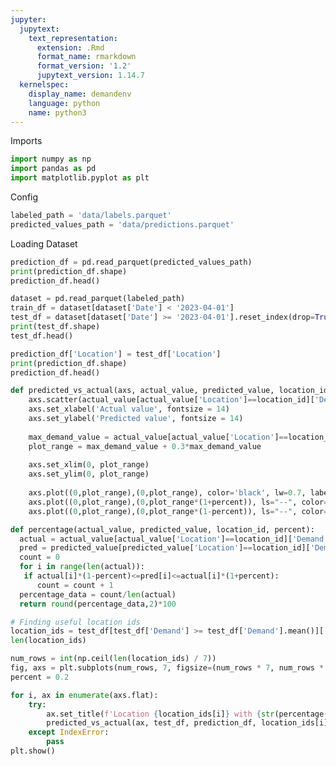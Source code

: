 ```yaml
---
jupyter:
  jupytext:
    text_representation:
      extension: .Rmd
      format_name: rmarkdown
      format_version: '1.2'
      jupytext_version: 1.14.7
  kernelspec:
    display_name: demandenv
    language: python
    name: python3
---
```


<!-- #region notebookRunGroups={"groupValue": "1"} -->
Imports
<!-- #endregion -->

```python
import numpy as np
import pandas as pd
import matplotlib.pyplot as plt
```

<!-- #region notebookRunGroups={"groupValue": "2"} -->
Config
<!-- #endregion -->

```python
labeled_path = 'data/labels.parquet'
predicted_values_path = 'data/predictions.parquet'
```

<!-- #region notebookRunGroups={"groupValue": "1"} -->
Loading Dataset
<!-- #endregion -->

```python
prediction_df = pd.read_parquet(predicted_values_path)
print(prediction_df.shape)
prediction_df.head()
```

```python
dataset = pd.read_parquet(labeled_path)
train_df = dataset[dataset['Date'] < '2023-04-01']
test_df = dataset[dataset['Date'] >= '2023-04-01'].reset_index(drop=True)
print(test_df.shape)
test_df.head()
```

```python
prediction_df['Location'] = test_df['Location']
print(prediction_df.shape)
prediction_df.head()
```

```python
def predicted_vs_actual(axs, actual_value, predicted_value, location_id, percent):
    axs.scatter(actual_value[actual_value['Location']==location_id]['Demand'], predicted_value[predicted_value['Location']==location_id]['Demand'], s=50, c='b', edgecolors='k', alpha=0.7)
    axs.set_xlabel('Actual value', fontsize = 14)
    axs.set_ylabel('Predicted value', fontsize = 14)
    
    max_demand_value = actual_value[actual_value['Location']==location_id]['Demand'].max()
    plot_range = max_demand_value + 0.3*max_demand_value
    
    axs.set_xlim(0, plot_range)
    axs.set_ylim(0, plot_range)
    
    axs.plot((0,plot_range),(0,plot_range), color='black', lw=0.7, label = '%0')
    axs.plot((0,plot_range),(0,plot_range*(1+percent)), ls="--", color='black', lw=0.8, label = '%20')
    axs.plot((0,plot_range),(0,plot_range*(1-percent)), ls="--", color='black', lw=0.8)

```

```python
def percentage(actual_value, predicted_value, location_id, percent):
  actual = actual_value[actual_value['Location']==location_id]['Demand'].to_numpy()
  pred = predicted_value[predicted_value['Location']==location_id]['Demand'].to_numpy()
  count = 0
  for i in range(len(actual)):
   if actual[i]*(1-percent)<=pred[i]<=actual[i]*(1+percent):
      count = count + 1
  percentage_data = count/len(actual)
  return round(percentage_data,2)*100
```

```python
# Finding useful location ids
location_ids = test_df[test_df['Demand'] >= test_df['Demand'].mean()]['Location'].unique()
len(location_ids)
```

```python
num_rows = int(np.ceil(len(location_ids) / 7))
fig, axs = plt.subplots(num_rows, 7, figsize=(num_rows * 7, num_rows * 7))
percent = 0.2

for i, ax in enumerate(axs.flat):
    try:
        ax.set_title(f'Location {location_ids[i]} with {str(percentage(test_df, prediction_df, location_ids[i], percent))} probability')
        predicted_vs_actual(ax, test_df, prediction_df, location_ids[i], percent)
    except IndexError:
        pass
plt.show()
```
